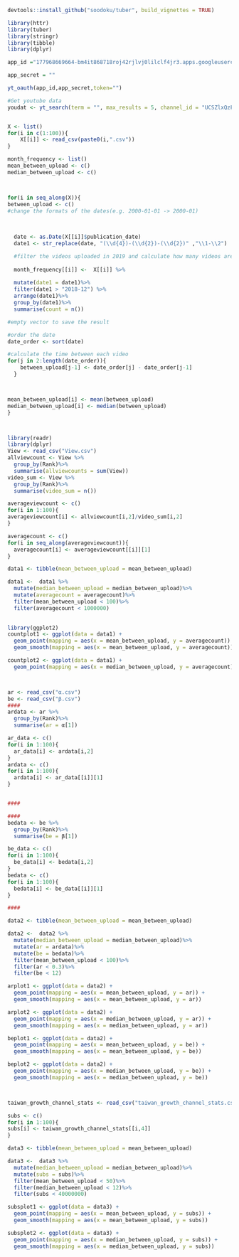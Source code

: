 ```r
devtools::install_github("soodoku/tuber", build_vignettes = TRUE)


```

```r
library(httr)
library(tuber)
library(stringr)
library(tibble)
library(dplyr)

app_id ="177968669664-bm4it868718roj42rjlvj0lilclf4jr3.apps.googleusercontent.com"

app_secret = ""

yt_oauth(app_id,app_secret,token="")

#Get youtube data
youdat <- yt_search(term = "", max_results = 5, channel_id = "UCSZlxQzFeHpZKKd7_HK-SIA")


X <- list()
for(i in c(1:100)){
    X[[i]] <- read_csv(paste0(i,".csv"))
}

month_frequency <- list()
mean_between_upload <- c()
median_between_upload <- c()



for(i in seq_along(X)){
between_upload <- c()
#change the formats of the dates(e.g. 2000-01-01 -> 2000-01)

  
  
  date <- as.Date(X[[i]]$publication_date)
  date1 <- str_replace(date, "(\\d{4})-(\\d{2})-(\\d{2})" ,"\\1-\\2")

  #filter the videos uploaded in 2019 and calculate how many videos are     uploaded per month
  
  month_frequency[[i]] <-  X[[i]] %>%
  
  mutate(date1 = date1)%>%
  filter(date1 > "2018-12") %>%
  arrange(date1)%>%
  group_by(date1)%>%
  summarise(count = n())

#empty vector to save the result

#order the date
date_order <- sort(date)

#calculate the time between each video
for(j in 2:length(date_order)){
    between_upload[j-1] <- date_order[j] - date_order[j-1]
  }



mean_between_upload[i] <- mean(between_upload)
median_between_upload[i] <- median(between_upload)
}




```





```r
library(readr)
library(dplyr)
View <- read_csv("View.csv")
allviewcount <- View %>%
  group_by(Rank)%>%
  summarise(allviewcounts = sum(View))
video_sum <- View %>%
  group_by(Rank)%>%
  summarise(video_sum = n())

averageviewcount <- c()
for(i in 1:100){
averageviewcount[i] <- allviewcount[i,2]/video_sum[i,2]
}

averagecount <- c()
for(i in seq_along(averageviewcount)){
  averagecount[i] <- averageviewcount[[i]][1]
}

data1 <- tibble(mean_between_upload = mean_between_upload)

data1 <-  data1 %>%
  mutate(median_between_upload = median_between_upload)%>%
  mutate(averagecount = averagecount)%>%
  filter(mean_between_upload < 100)%>%
  filter(averagecount < 1000000)
  

library(ggplot2)
countplot1 <- ggplot(data = data1) +                                
  geom_point(mapping = aes(x = mean_between_upload, y = averagecount)) +
  geom_smooth(mapping = aes(x = mean_between_upload, y = averagecount))

countplot2 <- ggplot(data = data1) +                                
  geom_point(mapping = aes(x = median_between_upload, y = averagecount)) + geom_smooth(mapping = aes(x = median_between_upload, y = averagecount))



ar <- read_csv("α.csv")
be <- read_csv("β.csv")
####
ardata <- ar %>%
  group_by(Rank)%>%
  summarise(ar = α[1])

ar_data <- c()
for(i in 1:100){
  ar_data[i] <- ardata[i,2]
}
ardata <- c()
for(i in 1:100){
  ardata[i] <- ar_data[[i]][1]
}


####

####
bedata <- be %>%
  group_by(Rank)%>%
  summarise(be = β[1])

be_data <- c()
for(i in 1:100){
  be_data[i] <- bedata[i,2]
}
bedata <- c()
for(i in 1:100){
  bedata[i] <- be_data[[i]][1]
}

####

data2 <- tibble(mean_between_upload = mean_between_upload)

data2 <-  data2 %>%
  mutate(median_between_upload = median_between_upload)%>%
  mutate(ar = ardata)%>%
  mutate(be = bedata)%>%
  filter(mean_between_upload < 100)%>%
  filter(ar < 0.3)%>%
  filter(be < 12)

arplot1 <- ggplot(data = data2) +                                
  geom_point(mapping = aes(x = mean_between_upload, y = ar)) +
  geom_smooth(mapping = aes(x = mean_between_upload, y = ar))

arplot2 <- ggplot(data = data2) +                                
  geom_point(mapping = aes(x = median_between_upload, y = ar)) +
  geom_smooth(mapping = aes(x = median_between_upload, y = ar))

beplot1 <- ggplot(data = data2) +                                
  geom_point(mapping = aes(x = mean_between_upload, y = be)) +
  geom_smooth(mapping = aes(x = mean_between_upload, y = be))

beplot2 <- ggplot(data = data2) +                                
  geom_point(mapping = aes(x = median_between_upload, y = be)) +
  geom_smooth(mapping = aes(x = median_between_upload, y = be))



taiwan_growth_channel_stats <- read_csv("taiwan_growth_channel_stats.csv")

subs <- c()
for(i in 1:100){
subs[i] <- taiwan_growth_channel_stats[[i,4]]
}

data3 <- tibble(mean_between_upload = mean_between_upload)

data3 <-  data3 %>%
  mutate(median_between_upload = median_between_upload)%>%
  mutate(subs = subs)%>%
  filter(mean_between_upload < 50)%>%
  filter(median_between_upload < 12)%>%
  filter(subs < 40000000)

subsplot1 <- ggplot(data = data3) +                                
  geom_point(mapping = aes(x = mean_between_upload, y = subs)) +
  geom_smooth(mapping = aes(x = mean_between_upload, y = subs))

subsplot2 <- ggplot(data = data3) +                                
  geom_point(mapping = aes(x = median_between_upload, y = subs)) +
  geom_smooth(mapping = aes(x = median_between_upload, y = subs))

```